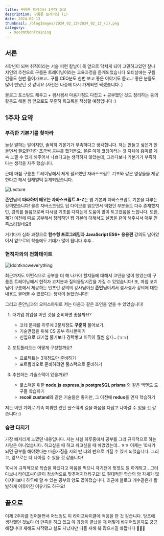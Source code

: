 ```yaml
---
title: 구름톤 트레이닝 1주차 회고
description: 구름톤 트레이닝 (1)
date: 2024-02-13
thumbnail: /blogImages/2024_02_13/2024_02_13_(1).png
category:
  - 9oormthonTraining
---
```


## 서론

4학년이 되며 취직이라는 서슬 퍼런 칼날이 목 앞으로 닥치게 되어 고민하고있던 찰나 지인의 추천으로 구름톤 트레이닝이라는 교육과정을 듣게되었습니다
오티날에는 구름 건물도 한번 들어가보고.. 구름 CEO분도 한번 보고 좋은 이야기도 듣고..! 좋은 분들도 많이 만났던 것 같네요 (사진은 나중에 다시 가게되면 찍겠습니다..)

블로그 포스팅도 채우고 + 겸사겸사 마음가짐도 다잡고 + 공부했던 것도 정리하는 등의 활동도 해볼 겸 앞으로도 꾸준히 회고록을 작성할 예정입니다 :)

## 1주차 요약

### 부족한 기본기를 찾아라

늘상 말하는 말이지만, 솔직히 기본기가 부족하다고 생각합니다. 저는 만들고 싶은거 만들면서 필요한거만 조금씩 공부를 했거든요.
물론 이게 코딩이라는 것 자체에 흥미를 계속 느낄 수 있게 해주어서 나쁘다고는 생각하지 않았는데, 그러다보니 기본기가 부족하다는 생각을 자주 했습니다.

근데 마침 구름톤 트레이닝에서 제게 필요했던 자바스크립트 기초와 같은 영상들을 제공한다고 해서 헐래벌떡 듣게되었습니다.

![Lecture](</blogImages/2024_02_13/2024_02_13_(2).png>)

**존안**님의 **따라하며 배우는 자바스크립트 A-Z**는 웹 기본과 자바스크립트 기본을 다루는 강의였습니다! 물론 자바스크립트 딥 다이브를 읽으면서 익혔던 부분들도 다수 존재했지만, 강의를 들음으로써 다시금 기초를 다지는게 도움이 많이 되고있음을 느낍니다.
또한, 제가 이전에 따로 공부해서 정리하던 웹 기본에 대해서도 설명을 같이 해주셔서 매우 만족스러웠네요!!

거기다가 심화 과정으로 **함수형 프로그래밍과 JavaScript ES6+ 응용편** 강의도 남아있어서 앞으로의 학습에도 기대가 많이 됩니다 후후..

### 현직자와의 전화데이트

![Idontknoweverything](</blogImages/2024_02_13/2024_02_13_(3).png>)

최근까지도 어떤식으로 공부를 더 해 나가야 할지들에 대해서 고민을 많이 했었는데 구름톤 트레이닝에서 현직자 코치분과 질의응답시간을 가질 수 있었습니다!
또, 마침 코치님이 구름에서 제공하는 인프런 강의의 강사님이신 **존안**님이셔서 겸사겸사 강의에 대한 내용도 물어볼 수 있겠다는 생각이 들었습니다!!

그리고 존안님과의 오피스아워로 저는 다음과 같은 조언을 얻을 수 있었습니다!

1. 대기업 취업을 어떤 것을 준비하면 좋을까요?

   - 코테 문제를 하루에 2문제정도 **꾸준히** 풀어보기.
   - 기술면접을 위해 CS 공부 하나뿐이기
   - 신입으로 대기업 뚫기보다 경력쌓고 이직이 훨씬 쉽다.. (ㅠㅠ)

2. 포트폴리오는 어떻게 구성할까요?

   - 프로젝트는 3개정도만 준비하기
   - 포트폴리오로 준비하려면 풀스택으로 준비하기

3. 추천하는 기술스택이 있을까요?

   - 풀스택을 위한 **node.js** **express.js** **postgreSQL** **prisma** 와 같은 백엔드 도구들 학습하기
   - **recoil** **zustand**와 같은 기술들은 좋지만, 그 이전에 **redux**를 먼저 학습하기

저는 이번 기회로 계속 미뤄만 왔던 풀스택의 길을 마음을 다잡고 나아갈 수 있을 것 같습니다 :)

### 습관 다지기

가장 뼈저리게 느꼈던 내용입니다. 저는 사실 하루중에서 공부를 그리 규칙적으로 하는 사람은 아니었습니다. 하고싶을 때 하고 쉬고싶을 때 쉬었었는데.. ㅎㅎ
이제는 10시가 되면 공부를 해야겠다는 마음가짐을 자의 반 타의 반으로 가질 수 있게 되었습니다. 그리고, 앞으로는 더 나아질 수 있을 것 같습니다!

10시에 규칙적으로 학습을 하겠다고 마음을 먹으니 자기전에 헛짓도 덜 하게되고.. 그러다보니 라이프싸이클이 정상적으로 맞추어지더라구요!
또 절대적인 학습의 양 자체가 많아지다보니 하루에 할 수 있는 공부의 양도 많아졌습니다. 최근에 블로그 개수같은게 활발하게 이루어진 이유기도 하구요!

## 끝으로

이제 2주차를 접어들면서 어느정도 이 라이프싸이클에 적응을 한 것 같습니다. 당초에 생각했던 것보다 더 만족을 하고 있고 이 과정이 끝났을 때 어떻게 바뀌어있을지도 궁금해집니다!
새해도 시작됐고 설도 지났지만 다들 새해 복 많으시길 바랍니다 🤗🤗🤗
